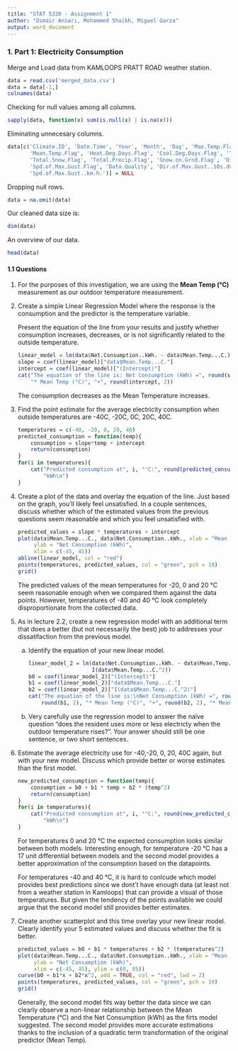 ```yaml
---
title: "STAT 5320 - Assignment 1"
author: "Osmair Ansari, Mohammed Shaikh, Miguel Garza"
output: word_document
---
```


### 1. Part 1: Electricity Consumption

Merge and Load data from KAMLOOPS PRATT ROAD weather station.
```R
data = read.csv('merged_data.csv')
data = data[-1,]
colnames(data)
```

Checking for null values among all columns.
  
```R
sapply(data, function(x) sum(is.null(x) | is.na(x)))
```

Eliminating unnecesary columns.

```R
data[c('Climate.ID', 'Date.Time', 'Year', 'Month', 'Day', 'Max.Temp.Flag', 'Min.Temp.Flag', 
       'Mean.Temp.Flag', 'Heat.Deg.Days.Flag', 'Cool.Deg.Days.Flag', 'Total.Rain.Flag', 
       'Total.Snow.Flag', 'Total.Precip.Flag', 'Snow.on.Grnd.Flag', 'Dir.of.Max.Gust.Flag', 
       'Spd.of.Max.Gust.Flag', 'Data.Quality', 'Dir.of.Max.Gust..10s.deg.', 
       'Spd.of.Max.Gust..km.h.')] = NULL
```

Dropping null rows.

```R
data = na.omit(data)
```

Our cleaned data size is:
```R
dim(data)
```

An overview of our data.

```R
head(data)
```

#### 1.1 Questions
  1. For the purposes of this investigation, we are using the **Mean Temp (°C)** measurement as our outdoor temperature measurement.
  2. Create a simple Linear Regression Model where the response is the consumption and the predictor is the temperature variable.

     Present the equation of the line from your results and justify whether consumption increases, decreases, or is not significantly 
     related to the outside temperature.

        ```R
        linear_model = lm(data$Net.Consumption..kWh. ~ data$Mean.Temp...C.)
        slope = coef(linear_model)["data$Mean.Temp...C."]
        intercept = coef(linear_model)["(Intercept)"]
        cat("The equation of the line is: Net Consumption (kWh) =", round(slope, 2),
            "* Mean Temp (°C)", "+", round(intercept, 2))
        ```

     The consumption decreases as the Mean Temperature increases.

  3. Find the point estimate for the average electricity consumption when outside temperatures are -40C, -20C, 0C, 20C, 40C.

        ```R
        temperatures = c(-40, -20, 0, 20, 40)
        predicted_consumption = function(temp){
            consumption = slope*temp + intercept
            return(consumption)
        }
        for(i in temperatures){
            cat("Predicted consumption at", i, "°C:", round(predicted_consumption(i), 2), 
                "kWh\n")
        }
        ```

  4. Create a plot of the data and overlay the equation of the line. Just based on the graph, you'll likely feel unsatisfied. 
     In a couple sentences, discuss whether which of the estimated values from the previous questions seem reasonable and which you feel unsatisfied with.

        ```R
        predicted_values = slope * temperatures + intercept
        plot(data$Mean.Temp...C., data$Net.Consumption..kWh., xlab = "Mean Temp (°C)", 
             ylab = "Net Consumption (kWh)",
             xlim = c(-45, 45))
        abline(linear_model, col = "red")
        points(temperatures, predicted_values, col = "green", pch = 19)
        grid()
        ```
     
     The predicted values of the mean temperatures for -20, 0 and 20 °C seem reasonable enough when we compared them against the data points. However,
     temperatures of -40 and 40 °C look completely disproportionate from the collected data.

  5. As in lecture 2.2, create a new regression model with an additional term that does a better (but not necessarily the best) 
     job to addresses your dissatifaction from the previous model.

     a. Identify the equation of your new linear model.

        ```R
        linear_model_2 = lm(data$Net.Consumption..kWh. ~ data$Mean.Temp...C. + 
                            I(data$Mean.Temp...C.^2))
        b0 = coef(linear_model_2)["(Intercept)"]
        b1 = coef(linear_model_2)["data$Mean.Temp...C."]
        b2 = coef(linear_model_2)["I(data$Mean.Temp...C.^2)"]
        cat("The equation of the line is:\nNet Consumption (kWh) =", round(b0, 2),
            round(b1, 2), "* Mean Temp (°C)", "+", round(b2, 2), "* Mean Temp (°C) ^2")
        ```

     b. Very carefully use the regression model to answer the naïve question “does the resident uses more or less electricty when the 
        outdoor temperature rises?”. Your answer should still be one sentence, or two short sentences.

        

  6. Estimate the average electricity use for -40,-20, 0, 20, 40C again, but with your new model. 
     Discuss which provide better or worse estimates than the first model.

        ```R
        new_predicted_consumption = function(temp){
            consumption = b0 + b1 * temp + b2 * (temp^2)
            return(consumption)
        }
        for(i in temperatures){
            cat("Predicted consumption at", i, "°C:", round(new_predicted_consumption(i), 2), 
                "kWh\n")
        }
        ```

      For temperatures 0 and 20 °C the expected consumption looks similar between both models. Interesting enough, 
      for temperature -20 °C has a 17 unit differential between models and the second model provides a better approximation
      of the consumption based on the datapoints. 

      For temperatures -40 and 40 °C, it is hard to conlcude which model provides best predictions since we dont't have enough data
      (at least not from a weather station in Kamloops) that can provide a visual of those temperatures. But given the tendency of
      the points available we could argue that the second model still provides better estimates.

  7. Create another scatterplot and this time overlay your new linear model. Clearly identify
     your 5 estimated values and discuss whether the fit is better.

        ```R
        predicted_values = b0 + b1 * temperatures + b2 * (temperatures^2)
        plot(data$Mean.Temp...C., data$Net.Consumption..kWh., xlab = "Mean Temp (°C)", 
             ylab = "Net Consumption (kWh)",
             xlim = c(-45, 45), ylim = c(0, 85))
        curve(b0 + b1*x + b2*x^2, add = TRUE, col = "red", lwd = 2)
        points(temperatures, predicted_values, col = "green", pch = 19)
        grid()
        ```
     
     Generally, the second model fits way better the data since we can clearly observe a non-linear relationship between the
     Mean Temperature (°C) and the Net Consumption (kWh) as the firts model suggested. The second model provides more accurate
     estimations thanks to the inclusion of a quadratic term transformation of the original predictor (Mean Temp).